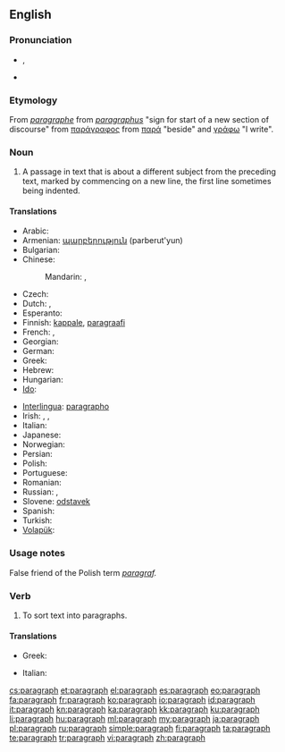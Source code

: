 ==English==

===Pronunciation===
* {{IPA|/ˈpɛɹəɡɹæf/}}, {{SAMPA|/"pEr\@gr\{f/}}
* {{audio|en-us-paragraph.ogg|Audio (US)}}

===Etymology===
From {{etyl|frm}} ''[[paragraphe]]'' from {{etyl|la}} ''[[paragraphus]]'' "sign for start of a new section of discourse" from {{etyl|grc}} [[παράγραφος]] from [[παρά]] "beside" and [[γράφω]] "I write".

===Noun===
{{wikipedia}}
{{en-noun}}

# A passage in text that is about a different subject from the preceding text, marked by commencing on a new line, the first line sometimes being indented.

====Translations====
{{trans-top|passage in text}}
* Arabic: {{t|ar|فقرة|f|tr=fíqra}}
* Armenian: [[պարբերություն]] (parberut'yun)
* Bulgarian: {{t|bg|параграф|m|tr=paragráf|sc=Cyrl}}
* Chinese:
*: Mandarin: {{t-|cmn|段|tr=duàn|sc=Hani}},  {{t-|cmn|段落|tr=duànluò|sc=Hani}}
* Czech: {{t-|cs|odstavec|m}}
* Dutch: {{t+|nl|alinea|f}}, {{t-|nl|paragraaf|m}}
* Esperanto: {{t-|eo|paragrafo|xs=Esperanto}}
* Finnish: [[kappale]], [[paragraafi]]
* French: {{t+|fr|paragraphe|m}},  {{t+|fr|alinéa|m}}
* Georgian: {{t+|ka|აბზაცი|tr=abzac'i|sc=Geor|xs=Georgian}}
* German: {{t+|de|Absatz|m}}
* Greek: {{t+|el|παράγραφος|f|tr=parágrafos}}
* Hebrew: {{t-|he|פסקה|f|tr=piská}}
* Hungarian: {{t+|hu|bekezdés}}
* [[Ido]]: {{t+|io|paragrafo|xs=Ido}}
{{trans-mid}}
* [[Interlingua]]: [[paragrapho]]
* Irish: {{t-|ga|paragraf|m|xs=Irish}}, {{t-|ga|alt|m|xs=Irish}}, {{t-|ga|mír|f|xs=Irish}}
* Italian: {{t+|it|paragrafo|m}}
* Japanese: {{t-|ja|段落|tr=だんらく, danraku}}
* Norwegian: {{t-|no|avsnitt}}
* Persian: {{t+|fa|بند|tr=bănd|xs=Persian}}
* Polish: {{t+|pl|akapit|m}}
* Portuguese: {{t+|pt|parágrafo|m}}
* Romanian: {{t+|ro|paragraf|n}}
* Russian: {{t+|ru|параграф|m|tr=parágraf}}, {{t+|ru|абзац|m|tr=abzác}}
* Slovene: [[odstavek]] {{m}}
* Spanish: {{t+|es|párrafo|m}}
* Turkish: {{t+|tr|paragraf}}
* [[Volapük]]: {{t+|vo|bagaf|xs=Volapük}}
{{trans-bottom}}

===Usage notes===
False friend of the Polish term ''[[paragraf]].''

===Verb===
{{en-verb}}

# To sort text into paragraphs.

====Translations====
{{trans-top|sort text into paragraphs}}
* Greek: {{t|el|παραγραφοποιώ|tr=paragrafopoió}}
{{trans-mid}}
* Italian: {{t-|it|paragrafare}}
{{trans-bottom}}

[[cs:paragraph]]
[[et:paragraph]]
[[el:paragraph]]
[[es:paragraph]]
[[eo:paragraph]]
[[fa:paragraph]]
[[fr:paragraph]]
[[ko:paragraph]]
[[io:paragraph]]
[[id:paragraph]]
[[it:paragraph]]
[[kn:paragraph]]
[[ka:paragraph]]
[[kk:paragraph]]
[[ku:paragraph]]
[[li:paragraph]]
[[hu:paragraph]]
[[ml:paragraph]]
[[my:paragraph]]
[[ja:paragraph]]
[[pl:paragraph]]
[[ru:paragraph]]
[[simple:paragraph]]
[[fi:paragraph]]
[[ta:paragraph]]
[[te:paragraph]]
[[tr:paragraph]]
[[vi:paragraph]]
[[zh:paragraph]]